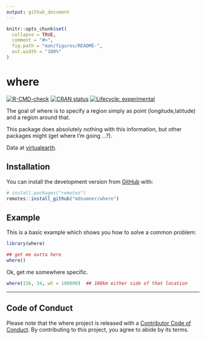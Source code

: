 ```yaml
---
output: github_document
---
```


<!-- README.md is generated from README.Rmd. Please edit that file -->

```r
knitr::opts_chunk$set(
  collapse = TRUE,
  comment = "#>",
  fig.path = "man/figures/README-",
  out.width = "100%"
)
```

# where

<!-- badges: start -->
[![R-CMD-check](https://github.com/mdsumner/where/workflows/R-CMD-check/badge.svg)](https://github.com/mdsumner/where/actions)
[![CRAN status](https://www.r-pkg.org/badges/version/where)](https://CRAN.R-project.org/package=where)
[![Lifecycle: experimental](https://img.shields.io/badge/lifecycle-experimental-orange.svg)](https://lifecycle.r-lib.org/articles/stages.html#experimental)
<!-- badges: end -->

The goal of where is to specify a region simply as point (longitude,latitude) and a region around that. 

This package does absolutely nothing with this information, but other packages might (get where I'm going ...?). 

Data at [virtualearth](http://a0.ortho.tiles.virtualearth.net/tiles/). 

## Installation

You can install  the development version from [GitHub](https://github.com/) with:

``` r
# install.packages("remotes")
remotes::install_github("mdsumner/where")
```
## Example

This is a basic example which shows you how to solve a common problem:

```r
library(where)

## get me outta here
where()
```

Ok, get me somewhere specific. 

```r
where(156, 34, wh = 100000)  ## 100km either side of that location
```

---

## Code of Conduct

Please note that the where project is released with a [Contributor Code of Conduct](https://contributor-covenant.org/version/2/0/CODE_OF_CONDUCT.html). By contributing to this project, you agree to abide by its terms.

